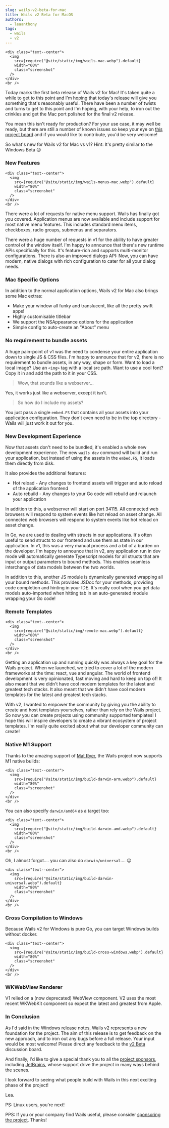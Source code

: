 ```yaml
---
slug: wails-v2-beta-for-mac
title: Wails v2 Beta for MacOS
authors:
  - leaanthony
tags:
  - wails
  - v2
---
```


```mdx-code-block
<div class="text--center">
  <img
    src={require("@site/static/img/wails-mac.webp").default}
    width="60%"
    class="screenshot"
  />
</div>
<br />
```

Today marks the first beta release of Wails v2 for Mac! It's taken quite a while to get to this point and I'm hoping that today's release will give you something that's reasonably useful. There have been a number of twists and turns to get to this point and I'm hoping, with your help, to iron out the crinkles and get the Mac port polished for the final v2 release.

You mean this isn't ready for production? For your use case, it may well be ready, but there are still a number of known issues so keep your eye on [this project board](https://github.com/wailsapp/wails/projects/7) and if you would like to contribute, you'd be very welcome!

So what's new for Wails v2 for Mac vs v1? Hint: It's pretty similar to the Windows Beta :wink:

### New Features

```mdx-code-block
<div class="text--center">
  <img
    src={require("@site/static/img/wails-menus-mac.webp").default}
    width="80%"
    class="screenshot"
  />
</div>
<br />
```

There were a lot of requests for native menu support. Wails has finally got you covered. Application menus are now available and include support for most native menu features. This includes standard menu items, checkboxes, radio groups, submenus and separators.

There were a huge number of requests in v1 for the ability to have greater control of the window itself. I'm happy to announce that there's new runtime APIs specifically for this. It's feature-rich and supports multi-monitor configurations. There is also an improved dialogs API: Now, you can have modern, native dialogs with rich configuration to cater for all your dialog needs.

### Mac Specific Options

In addition to the normal application options, Wails v2 for Mac also brings some Mac extras:

- Make your window all funky and translucent, like all the pretty swift apps!
- Highly customisable titlebar
- We support the NSAppearance options for the application
- Simple config to auto-create an "About" menu

### No requirement to bundle assets

A huge pain-point of v1 was the need to condense your entire application down to single JS & CSS files. I'm happy to announce that for v2, there is no requirement to bundle assets, in any way, shape or form. Want to load a local image? Use an `<img>` tag with a local src path. Want to use a cool font? Copy it in and add the path to it in your CSS.

> Wow, that sounds like a webserver...

Yes, it works just like a webserver, except it isn't.

> So how do I include my assets?

You just pass a single `embed.FS` that contains all your assets into your application configuration. They don't even need to be in the top directory - Wails will just work it out for you.

### New Development Experience

Now that assets don't need to be bundled, it's enabled a whole new development experience. The new `wails dev` command will build and run your application, but instead of using the assets in the `embed.FS`, it loads them directly from disk.

It also provides the additional features:

- Hot reload - Any changes to frontend assets will trigger and auto reload of the application frontend
- Auto rebuild - Any changes to your Go code will rebuild and relaunch your application

In addition to this, a webserver will start on port 34115. All connected web browsers will respond to system events like hot reload on asset change. All connected web browsers will respond to system events like hot reload on asset change.

In Go, we are used to dealing with structs in our applications. It's often useful to send structs to our frontend and use them as state in our application. In v1, this was a very manual process and a bit of a burden on the developer. I'm happy to announce that in v2, any application run in dev mode will automatically generate Typescript models for all structs that are input or output parameters to bound methods. This enables seamless interchange of data models between the two worlds.

In addition to this, another JS module is dynamically generated wrapping all your bound methods. This provides JSDoc for your methods, providing code completion and hinting in your IDE. It's really cool when you get data models auto-imported when hitting tab in an auto-generated module wrapping your Go code!

### Remote Templates

```mdx-code-block
<div class="text--center">
  <img
    src={require("@site/static/img/remote-mac.webp").default}
    width="80%"
    class="screenshot"
  />
</div>
<br />
```

Getting an application up and running quickly was always a key goal for the Wails project. When we launched, we tried to cover a lot of the modern frameworks at the time: react, vue and angular. The world of frontend development is very opinionated, fast moving and hard to keep on top of! It also meant that we didn't have cool modern templates for the latest and greatest tech stacks. It also meant that we didn't have cool modern templates for the latest and greatest tech stacks.

With v2, I wanted to empower the community by giving you the ability to create and host templates yourselves, rather than rely on the Wails project. So now you can create projects using community supported templates! I hope this will inspire developers to create a vibrant ecosystem of project templates. I'm really quite excited about what our developer community can create!

### Native M1 Support

Thanks to the amazing support of [Mat Ryer](https://github.com/matryer/), the Wails project now supports M1 native builds:

```mdx-code-block
<div class="text--center">
  <img
    src={require("@site/static/img/build-darwin-arm.webp").default}
    width="80%"
    class="screenshot"
  />
</div>
<br />
```

You can also specify `darwin/amd64` as a target too:

```mdx-code-block
<div class="text--center">
  <img
    src={require("@site/static/img/build-darwin-amd.webp").default}
    width="80%"
    class="screenshot"
  />
</div>
<br />
```

Oh, I almost forgot.... you can also do `darwin/universal`.... :wink:

```mdx-code-block
<div class="text--center">
  <img
    src={require("@site/static/img/build-darwin-universal.webp").default}
    width="80%"
    class="screenshot"
  />
</div>
<br />
```

### Cross Compilation to Windows

Because Wails v2 for Windows is pure Go, you can target Windows builds without docker.

```mdx-code-block
<div class="text--center">
  <img
    src={require("@site/static/img/build-cross-windows.webp").default}
    width="80%"
    class="screenshot"
  />
</div>
<br />
```

### WKWebView Renderer

V1 relied on a (now deprecated) WebView component. V2 uses the most recent WKWebKit component so expect the latest and greatest from Apple.

### In Conclusion

As I'd said in the Windows release notes, Wails v2 represents a new foundation for the project. The aim of this release is to get feedback on the new approach, and to iron out any bugs before a full release. Your input would be most welcome! Please direct any feedback to the [v2 Beta](https://github.com/wailsapp/wails/discussions/828) discussion board.

And finally, I'd like to give a special thank you to all the [project sponsors](/credits#sponsors), including [JetBrains](https://www.jetbrains.com?from=Wails), whose support drive the project in many ways behind the scenes.

I look forward to seeing what people build with Wails in this next exciting phase of the project!

Lea.

PS: Linux users, you're next!

PPS: If you or your company find Wails useful, please consider [sponsoring the project](https://github.com/sponsors/leaanthony). Thanks!
